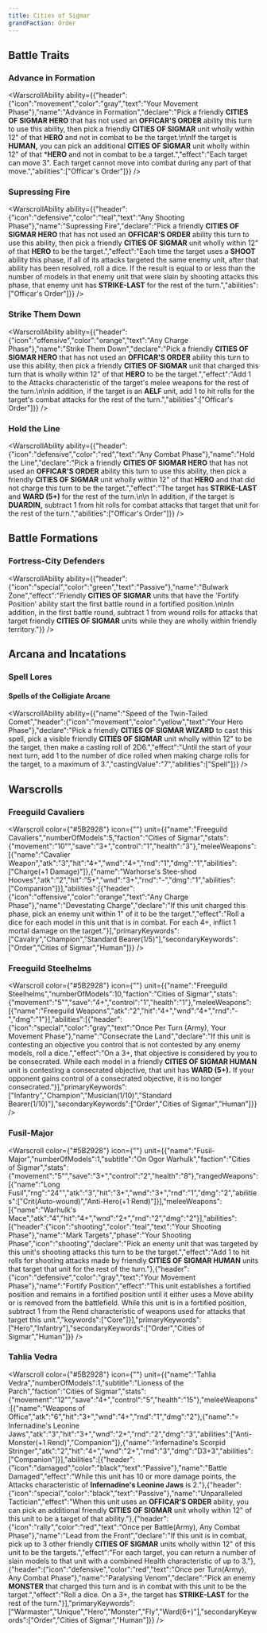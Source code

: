 ```yaml
---
title: Cities of Sigmar
grandFaction: Order
---
```



## Battle Traits

### Advance in Formation

<WarscrollAbility ability={{"header":{"icon":"movement","color":"gray","text":"Your Movement Phase"},"name":"Advance in Formation","declare":"Pick a friendly **CITIES OF SIGMAR HERO** that has not used an **OFFICAR'S ORDER** ability this turn to use this ability, then pick a friendly **CITIES OF SIGMAR** unit wholly within 12\" of that **HERO** and not in combat to be the target.\n\nIf the target is **HUMAN,** you can pick an additional **CITIES OF SIGMAR** unit wholly within 12\" of that ***HERO** and not in combat to be a target.","effect":"Each target can move 3\". Each target cannot move into combat during any part of that move.","abilities":["Officar's Order"]}} />

### Supressing Fire

<WarscrollAbility ability={{"header":{"icon":"defensive","color":"teal","text":"Any Shooting Phase"},"name":"Supressing Fire","declare":"Pick a friendly **CITIES OF SIGMAR HERO** that has not used an **OFFICAR'S ORDER** ability this turn to use this ability, then pick a friendly **CITIES OF SIGMAR** unit wholly within 12\" of that **HERO** to be the target.","effect":"Each time the target uses a **SHOOT** ability this phase, if all of its attacks targeted the same enemy unit, after that ability has been resolved, roll a dice. If the result is equal to or less than the number of models in that enemy unit that were slain by shooting attacks this phase, that enemy unit has **STRIKE-LAST** for the rest of the turn.","abilities":["Officar's Order"]}} />

### Strike Them Down

<WarscrollAbility ability={{"header":{"icon":"offensive","color":"orange","text":"Any Charge Phase"},"name":"Strike Them Down","declare":"Pick a friendly **CITIES OF SIGMAR HERO** that has not used an **OFFICAR'S ORDER** ability this turn to use this ability, then pick a friendly **CITIES OF SIGMAR** unit that charged this turn that is wholly within 12\" of that **HERO** to be the target.","effect":"Add 1 to the Attacks characteristic of the target's melee weapons for the rest of the turn.\n\nIn addition, if the target is an **AELF** unit, add 1 to hit rolls for the target's combat attacks for the rest of the turn.","abilities":["Officar's Order"]}} />

### Hold the Line

<WarscrollAbility ability={{"header":{"icon":"defensive","color":"red","text":"Any Combat Phase"},"name":"Hold the Line","declare":"Pick a friendly **CITIES OF SIGMAR HERO** that has not used an **OFFICAR'S ORDER** ability this turn to use this ability, then pick a friendly **CITIES OF SIGMAR** unit wholly within 12\" of that **HERO** and that did not charge this turn to be the target.","effect":"The target has **STRIKE-LAST** and **WARD (5+)** for the rest of the turn.\n\n In addition, if the target is **DUARDIN,** subtract 1 from hit rolls for combat attacks that target that unit for the rest of the turn.","abilities":["Officar's Order"]}} />



## Battle Formations

### Fortress-City Defenders

<WarscrollAbility ability={{"header":{"icon":"special","color":"green","text":"Passive"},"name":"Bulwark Zone","effect":"Friendly **CITIES OF SIGMAR** units that have the 'Fortify Position' ability start the first battle round in a fortified position.\n\nIn addition, in the first battle round, subtract 1 from wound rolls for attacks that target friendly **CITIES OF SIGMAR** units while they are wholly within friendly territory."}} />



## Arcana and Incatations

### Spell Lores
#### Spells of the Colligiate Arcane

<WarscrollAbility ability={{"name":"Speed of the Twin-Tailed Comet","header":{"icon":"movement","color":"yellow","text":"Your Hero Phase"},"declare":"Pick a friendly **CITIES OF SIGMAR WIZARD** to cast this spell, pick a visible friendly **CITIES OF SIGMAR** unit wholly within 12\" to be the target, then make a casting roll of 2D6.","effect":"Until the start of your next turn, add 1 to the number of dice rolled when making charge rolls for the target, to a maximum of 3.","castingValue":"7","abilities":["Spell"]}} />





## Warscrolls

### Freeguild Cavaliers

<Warscroll color={"#5B2928"} icon={""} unit={{"name":"Freeguild Cavaliers","numberOfModels":5,"faction":"Cities of Sigmar","stats":{"movement":"10\"","save":"3+","control":"1","health":"3"},"meleeWeapons":[{"name":"Cavalier Weapon","atk":"3","hit":"4+","wnd":"4+","rnd":"1","dmg":"1","abilities":["Charge(+1 Damage)"]},{"name":"Warhorse's Stee-shod Hooves","atk":"2","hit":"5+","wnd":"3+","rnd":"-","dmg":"1","abilities":["Companion"]}],"abilities":[{"header":{"icon":"offensive","color":"orange","text":"Any Charge Phase"},"name":"Devestating Charge","declare":"If this unit charged this phase, pick an enemy unit within 1\" of it to be the target.","effect":"Roll a dice for each model in this unit that is in combat. For each 4+, inflict 1 mortal damage on the target."}],"primaryKeywords":["Cavalry","Champion","Standard Bearer(1/5)"],"secondaryKeywords":["Order","Cities of Sigmar","Human"]}} />

### Freeguild Steelhelms

<Warscroll color={"#5B2928"} icon={""} unit={{"name":"Freeguild Steelhelms","numberOfModels":10,"faction":"Cities of Sigmar","stats":{"movement":"5\"","save":"4+","control":"1","health":"1"},"meleeWeapons":[{"name":"Freeguild Weapons","atk":"2","hit":"4+","wnd":"4+","rnd":"-","dmg":"1"}],"abilities":[{"header":{"icon":"special","color":"gray","text":"Once Per Turn (Army), Your Movement Phase"},"name":"Consecrate the Land","declare":"If this unit is contesting an objective you control that is not contested by any enemy models, roll a dice.","effect":"On a 3+, that objective is considered by you to be consecrated. While each model in a friendly **CITIES OF SIGMAR HUMAN** unit is contesting a consecrated objective, that unit has **WARD (5+).** If your opponent gains control of a consecrated objective, it is no longer consecrated."}],"primaryKeywords":["Infantry","Champion","Musician(1/10)","Standard Bearer(1/10)"],"secondaryKeywords":["Order","Cities of Sigmar","Human"]}} />

### Fusil-Major

<Warscroll color={"#5B2928"} icon={""} unit={{"name":"Fusil-Major","numberOfModels":1,"subtitle":"On Ogor Warhulk","faction":"Cities of Sigmar","stats":{"movement":"5\"","save":"3+","control":"2","health":"8"},"rangedWeapons":[{"name":"Long Fusil","rng":"24\"","atk":"3","hit":"3+","wnd":"3+","rnd":"1","dmg":"2","abilities":["Crit(Auto-wound)","Anti-Hero(+1 Rend)"]}],"meleeWeapons":[{"name":"Warhulk's Mace","atk":"4","hit":"4+","wnd":"2+","rnd":"2","dmg":"2"}],"abilities":[{"header":{"icon":"shooting","color":"teal","text":"Your Shooting Phase"},"name":"Mark Targets","phase":"Your Shooting Phase","icon":"shooting","declare":"Pick an enemy unit that was targeted by this unit's shooting attacks this turn to be the target.","effect":"Add 1 to hit rolls for shooting attacks made by friendly **CITIES OF SIGMAR HUMAN** units that target that unit for the rest of the turn."},{"header":{"icon":"defensive","color":"gray","text":"Your Movement Phase"},"name":"Fortify Position","effect":"This unit establishes a fortified position and remains in a fortified position until it either uses a Move ability or is removed from the battlefield. While this unit is in a fortified position, subtract 1 from the Rend characteristic of weapons used for attacks that target this unit.","keywords":["Core"]}],"primaryKeywords":["Hero","Infantry"],"secondaryKeywords":["Order","Cities of Sigmar","Human"]}} />

### Tahlia Vedra

<Warscroll color={"#5B2928"} icon={""} unit={{"name":"Tahlia Vedra","numberOfModels":1,"subtitle":"Lioness of the Parch","faction":"Cities of Sigmar","stats":{"movement":"12\"","save":"4+","control":"5","health":"15"},"meleeWeapons":[{"name":"Weapons of Office","atk":"6","hit":"3+","wnd":"4+","rnd":"1","dmg":"2"},{"name":"💀 Infernadine's Leonine Jaws","atk":"3","hit":"3+","wnd":"2+","rnd":"2","dmg":"3","abilities":["Anti-Monster(+1 Rend)","Companion"]},{"name":"Infernadine's Scorpid Stringer","atk":"2","hit":"4+","wnd":"2+","rnd":"3","dmg":"D3+3","abilities":["Companion"]}],"abilities":[{"header":{"icon":"damaged","color":"black","text":"Passive"},"name":"Battle Damaged","effect":"While this unit has 10 or more damage points, the Attacks characteristic of **Infernadine's Leonine Jaws** is 2."},{"header":{"icon":"special","color":"black","text":"Passive"},"name":"Unparalleled Tactician","effect":"When this unit uses an **OFFICAR'S ORDER** ability, you can pick an additional friendly **CITIES OF SIGMAR** unit wholly within 12\" of this unit to be a target of that ability."},{"header":{"icon":"rally","color":"red","text":"Once per Battle(Army), Any Combat Phase"},"name":"Lead from the Front","declare":"If this unit is in combat, pick up to 3 other friendly **CITIES OF SIGMAR** units wholly within 12\" of this unit to be the targets.","effect":"For each target, you can return a number of slain models to that unit with a combined Health characteristic of up to 3."},{"header":{"icon":"defensive","color":"red","text":"Once per Turn(Army), Any Combat Phase"},"name":"Paralysing Venom","declare":"Pick an enemy **MONSTER** that charged this turn and is in combat with this unit to be the target.","effect":"Roll a dice. On a 3+, the target has **STRIKE-LAST** for the rest of the turn."}],"primaryKeywords":["Warmaster","Unique","Hero","Monster","Fly","Ward(6+)"],"secondaryKeywords":["Order","Cities of Sigmar","Human"]}} />

